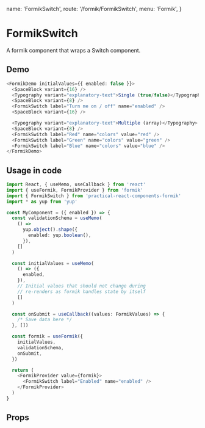   name: 'FormikSwitch',
  route: '/formik/FormikSwitch',
  menu: 'Formik',
}


# FormikSwitch

A formik component that wraps a Switch component.

## Demo

```typescript type="demo"
<FormikDemo initialValues={{ enabled: false }}>
  <SpaceBlock variant={16} />
  <Typography variant="explanatory-text">Single (true/false)</Typography>
  <SpaceBlock variant={8} />
  <FormikSwitch label="Turn me on / off" name="enabled" />
  <SpaceBlock variant={16} />

  <Typography variant="explanatory-text">Multiple (array)</Typography>
  <SpaceBlock variant={8} />
  <FormikSwitch label="Red" name="colors" value="red" />
  <FormikSwitch label="Green" name="colors" value="green" />
  <FormikSwitch label="Blue" name="colors" value="blue" />
</FormikDemo>
```

## Usage in code

```typescript
import React, { useMemo, useCallback } from 'react'
import { useFormik, FormikProvider } from 'formik'
import { FormikSwitch } from 'practical-react-components-formik'
import * as yup from 'yup'

const MyComponent = ({ enabled }) => {
  const validationSchema = useMemo(
    () =>
      yup.object().shape({
        enabled: yup.boolean(),
      }),
    []
  )

  const initialValues = useMemo(
    () => ({
      enabled,
    }),
    // Initial values that should not change during
    // re-renders as formik handles state by itself
    []
  )

  const onSubmit = useCallback((values: FormikValues) => {
    /* Save data here */
  }, [])

  const formik = useFormik({
    initialValues,
    validationSchema,
    onSubmit,
  })

  return (
    <FormikProvider value={formik}>
      <FormikSwitch label="Enabled" name="enabled" />
    </FormikProvider>
  )
}
```

## Props

<Props of="FormikSwitch" />
